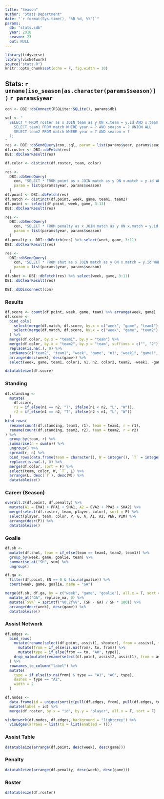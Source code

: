 ```yaml
---
title: "Season"
author: "Stats Department"
date: "`r format(Sys.time(), '%B %d, %Y')`"
params:
  db: "stats.sdb"
  year: 2018
  season: 23
  out: NULL
---
```


```r
library(tidyverse)
library(visNetwork)
source("stats.R")
knitr::opts_chunk$set(echo = F, fig.width = 10)
```

## Stats: `r unname(iso_season[as.character(params$season)])` `r params$year`

```r
con <- DBI::dbConnect(RSQLite::SQLite(), params$db)

sql <- "
  SELECT * FROM roster as x JOIN team as y ON x.team = y.id AND x.team IN (
    SELECT team1 FROM match WHERE year = ? AND season = ? UNION ALL 
    SELECT team2 FROM match WHERE year = ? AND season = ?
  );
"
res <- DBI::dbSendQuery(con, sql, param = list(params$year, params$season, params$year, params$season))
df.roster <- DBI::dbFetch(res)
DBI::dbClearResult(res)

df.color <- distinct(df.roster, team, color)

res <- 
  DBI::dbSendQuery(
    con, "SELECT * FROM point as x JOIN match as y ON x.match = y.id WHERE year = ? AND season = ?;", 
    param = list(params$year, params$season)
  )
df.point <- DBI::dbFetch(res)
df.match <- distinct(df.point, week, game, team1, team2)
df.point <- select(df.point, week, game, 3:13)
DBI::dbClearResult(res)

res <- 
  DBI::dbSendQuery(
    con, "SELECT * FROM penalty as x JOIN match as y ON x.match = y.id WHERE year = ? AND season = ?;", 
    param = list(params$year, params$season)
  )
df.penalty <- DBI::dbFetch(res) %>% select(week, game, 3:11)
DBI::dbClearResult(res)

res <- 
  DBI::dbSendQuery(
    con, "SELECT * FROM shot as x JOIN match as y ON x.match = y.id WHERE year = ? AND season = ?;", 
    param = list(params$year, params$season)
  )
df.shot <- DBI::dbFetch(res) %>% select(week, game, 3:11)
DBI::dbClearResult(res)

DBI::dbDisconnect(con)
```

### Results

```r
df.score <- count(df.point, week, game, team) %>% arrange(week, game)
df.score <-
  bind_cols(
    select(merge(df.match, df.score, by.x = c("week", "game", "team1"), by.y = c("week", "game", "team"), all.x = T), -team2),
    select(merge(df.match, df.score, by.x = c("week", "game", "team2"), by.y = c("week", "game", "team"), all.x = T), -team1)
  ) %>%
  merge(df.color, by.x = "team1", by.y = "team") %>%
  merge(df.color, by.x = "team2", by.y = "team", suffixes = c("", "2")) %>%
  replace(is.na(.), 0) %>%
  setNames(c("team2", "team1", "week", "game", "n1", "week1", "game1", "n2", "color1", "color2")) %>%
  arrange(desc(week), desc(game)) %>%
  select(week, game, team1, color1, n1, n2, color2, team2, -week1, -game1)

datatableize(df.score)
```

### Standing

```r
df.standing <-
  mutate(
    df.score, 
    r1 = if_else(n1 == n2, "T", ifelse(n1 < n2, "L", "W")),
    r2 = if_else(n1 == n2, "T", ifelse(n2 < n1, "L", "W"))
  )
bind_rows(
  rename(count(df.standing, team1, r1), team = team1, r = r1),
  rename(count(df.standing, team2, r2), team = team2, r = r2)
) %>%
  group_by(team, r) %>%
  summarise(n = sum(n)) %>%
  ungroup() %>%
  spread(r, n) %>%
  bind_rows(data.frame(team = character(), W = integer(), `T` = integer(), L = integer(), stringsAsFactors = F)) %>%
  replace(is.na(.), 0) %>%
  merge(df.color, sort = F) %>%
  select(team, color, W, `T`, L) %>%
  arrange(L, desc(`T`), desc(W)) %>%
  datatableize()
```

### Career (Season)

```r
overall.2(df.point, df.penalty) %>% 
  mutate(A1 = EVA1 + PPA1 + SHA1, A2 = EVA2 + PPA2 + SHA2) %>%
  merge(select(df.roster, team, player, color), sort = F) %>%
  select(player, team, color, P, G, A, A1, A2, PEN, PIM) %>%
  arrange(desc(P)) %>%
  datatableize()
```

### Goalie

```r
df.sh <-
  mutate(df.shot, team = if_else(team == team1, team2, team1)) %>%
  group_by(week, game, goalie, team) %>%
  summarise_at("SH", sum) %>%
  ungroup()

df.ga <-
  filter(df.point, EN == 0 & !is.na(goalie)) %>%
  count(week, game, goalie, name = "GA")

merge(df.sh, df.ga, by = c("week", "game", "goalie"), all.x = T, sort = F) %>%
  mutate_at("GA", replace_na, 0) %>%
  mutate(`SV%` = sprintf("%0.2f%%", (SH - GA) / SH * 100)) %>%
  arrange(desc(week), desc(game)) %>%
  datatableize()
```

### Assist Network

```r
df.edges <-
  bind_rows(
    mutate(rename(select(df.point, assist1, shooter), from = assist1, to = shooter), type = "A1") %>%
      mutate(from = if_else(is.na(from), to, from)) %>%
      mutate(type = if_else(from == to, "A0", type)),
    drop_na(mutate(rename(select(df.point, assist2, assist1), from = assist2, to = assist1), type = "A2"), from)
  ) %>%
  rownames_to_column("label") %>%
  mutate(
    type = if_else(is.na(from) & type == "A1", "A0", type), 
    dashes = type == "A2",
    width = 2
  )

df.nodes <- 
  data.frame(id = unique(sort(c(pull(df.edges, from), pull(df.edges, to))))) %>%
  mutate(label = id) %>%
  merge(df.roster, by.x = "id", by.y = "player", all.x = T, sort = F)

visNetwork(df.nodes, df.edges, background = "lightgrey") %>%
  visEdges(arrows = list(to = list(enabled = T)))
```

### Assist Table

```r
datatableize(arrange(df.point, desc(week), desc(game)))
```

### Penalty

```r
datatableize(arrange(df.penalty, desc(week), desc(game)))
```

### Roster

```r
datatableize(df.roster)
```

